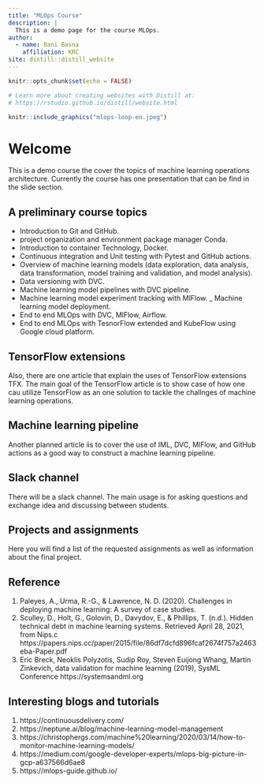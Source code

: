 ```yaml
---
title: "MLOps Course"
description: |
  This is a demo page for the course MLOps.
author:
  - name: Rani Basna
    affiliation: KRC  
site: distill::distill_website
---
```


```r
knitr::opts_chunk$set(echo = FALSE)

# Learn more about creating websites with Distill at:
# https://rstudio.github.io/distill/website.html

```


```r
knitr::include_graphics("mlops-loop-en.jpeg")
```


# Welcome

This is a demo course the cover the topics of machine learning operations architecture. Currently the course has one presentation that can be find in the slide section. 

## A preliminary course topics

- Introduction to Git and GitHub.
- project organization and environment package manager Conda.
- Introduction to container Technology, Docker.
- Continuous integration and Unit testing with Pytest and GitHub actions.
- Overview of machine learning models (data exploration, data analysis, data transformation, model training and validation, and model analysis).
- Data versioning with DVC.
- Machine learning model pipelines with DVC pipeline.
- Machine learning model experiment tracking with MlFlow.
_ Machine learning model deployment. 
- End to end MLOps with DVC, MlFlow, Airflow.
- End to end MLOps with TesnorFlow extended and KubeFlow using Google cloud platform.

## TensorFlow extensions

Also, there are one article that explain the uses of TensorFlow extensions TFX. The main goal of the TensorFlow article is to show case of how one cau utilize TensorFlow as an one solution to tackle the challnges of machine learning operations.

## Machine learning pipeline 

Another planned article iis to cover the use of IML, DVC, MlFlow, and GitHub actions as a good way to construct a machine learning pipeline. 

## Slack channel

There will be a slack channel. The main usage is for asking questions and exchange idea and discussing between students.


## Projects and assignments 

Here you will find a list of the requested assignments as well as information about the final project.

## Reference 

1. Paleyes, A., Urma, R.-G., & Lawrence, N. D. (2020). Challenges in deploying machine learning: A survey of case studies. 
2. Sculley, D., Holt, G., Golovin, D., Davydov, E., & Phillips, T. (n.d.). Hidden technical debt in machine learning systems. Retrieved April 28, 2021, from Nips.c https://papers.nips.cc/paper/2015/file/86df7dcfd896fcaf2674f757a2463eba-Paper.pdf
3. Eric Breck, Neoklis Polyzotis, Sudip Roy, Steven Euijong Whang, Martin Zinkevich, data validation for machine learning (2019), SysML Conference https://systemsandml.org


## Interesting blogs and tutorials
1. https://continuousdelivery.com/
2. https://neptune.ai/blog/machine-learning-model-management
3. https://christophergs.com/machine%20learning/2020/03/14/how-to-monitor-machine-learning-models/
4. https://medium.com/google-developer-experts/mlops-big-picture-in-gcp-a637566d6ae8
5. https://mlops-guide.github.io/